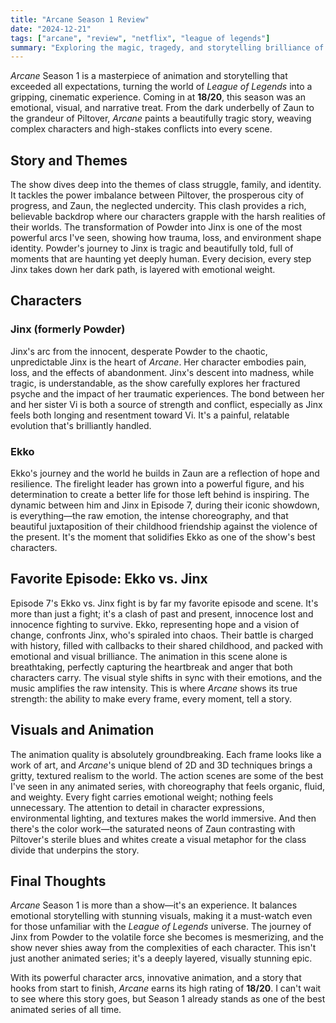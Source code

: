 ```yaml
---
title: "Arcane Season 1 Review"
date: "2024-12-21"
tags: ["arcane", "review", "netflix", "league of legends"]
summary: "Exploring the magic, tragedy, and storytelling brilliance of Arcane Season 1, where Ekko vs. Jinx stands out as a highlight."
---
```


_Arcane_ Season 1 is a masterpiece of animation and storytelling that exceeded all expectations, turning the world of _League of Legends_ into a gripping, cinematic experience. Coming in at **18/20**, this season was an emotional, visual, and narrative treat. From the dark underbelly of Zaun to the grandeur of Piltover, _Arcane_ paints a beautifully tragic story, weaving complex characters and high-stakes conflicts into every scene.

## Story and Themes

The show dives deep into the themes of class struggle, family, and identity. It tackles the power imbalance between Piltover, the prosperous city of progress, and Zaun, the neglected undercity. This clash provides a rich, believable backdrop where our characters grapple with the harsh realities of their worlds. The transformation of Powder into Jinx is one of the most powerful arcs I've seen, showing how trauma, loss, and environment shape identity. Powder's journey to Jinx is tragic and beautifully told, full of moments that are haunting yet deeply human. Every decision, every step Jinx takes down her dark path, is layered with emotional weight.

## Characters

### Jinx (formerly Powder)

Jinx's arc from the innocent, desperate Powder to the chaotic, unpredictable Jinx is the heart of _Arcane_. Her character embodies pain, loss, and the effects of abandonment. Jinx's descent into madness, while tragic, is understandable, as the show carefully explores her fractured psyche and the impact of her traumatic experiences. The bond between her and her sister Vi is both a source of strength and conflict, especially as Jinx feels both longing and resentment toward Vi. It's a painful, relatable evolution that's brilliantly handled.

### Ekko

Ekko's journey and the world he builds in Zaun are a reflection of hope and resilience. The firelight leader has grown into a powerful figure, and his determination to create a better life for those left behind is inspiring. The dynamic between him and Jinx in Episode 7, during their iconic showdown, is everything—the raw emotion, the intense choreography, and that beautiful juxtaposition of their childhood friendship against the violence of the present. It's the moment that solidifies Ekko as one of the show's best characters.

## Favorite Episode: Ekko vs. Jinx

Episode 7's Ekko vs. Jinx fight is by far my favorite episode and scene. It's more than just a fight; it's a clash of past and present, innocence lost and innocence fighting to survive. Ekko, representing hope and a vision of change, confronts Jinx, who's spiraled into chaos. Their battle is charged with history, filled with callbacks to their shared childhood, and packed with emotional and visual brilliance. The animation in this scene alone is breathtaking, perfectly capturing the heartbreak and anger that both characters carry. The visual style shifts in sync with their emotions, and the music amplifies the raw intensity. This is where _Arcane_ shows its true strength: the ability to make every frame, every moment, tell a story.

## Visuals and Animation

The animation quality is absolutely groundbreaking. Each frame looks like a work of art, and _Arcane_'s unique blend of 2D and 3D techniques brings a gritty, textured realism to the world. The action scenes are some of the best I've seen in any animated series, with choreography that feels organic, fluid, and weighty. Every fight carries emotional weight; nothing feels unnecessary. The attention to detail in character expressions, environmental lighting, and textures makes the world immersive. And then there's the color work—the saturated neons of Zaun contrasting with Piltover's sterile blues and whites create a visual metaphor for the class divide that underpins the story.

## Final Thoughts

_Arcane_ Season 1 is more than a show—it's an experience. It balances emotional storytelling with stunning visuals, making it a must-watch even for those unfamiliar with the _League of Legends_ universe. The journey of Jinx from Powder to the volatile force she becomes is mesmerizing, and the show never shies away from the complexities of each character. This isn't just another animated series; it's a deeply layered, visually stunning epic.

With its powerful character arcs, innovative animation, and a story that hooks from start to finish, _Arcane_ earns its high rating of **18/20**. I can't wait to see where this story goes, but Season 1 already stands as one of the best animated series of all time.
